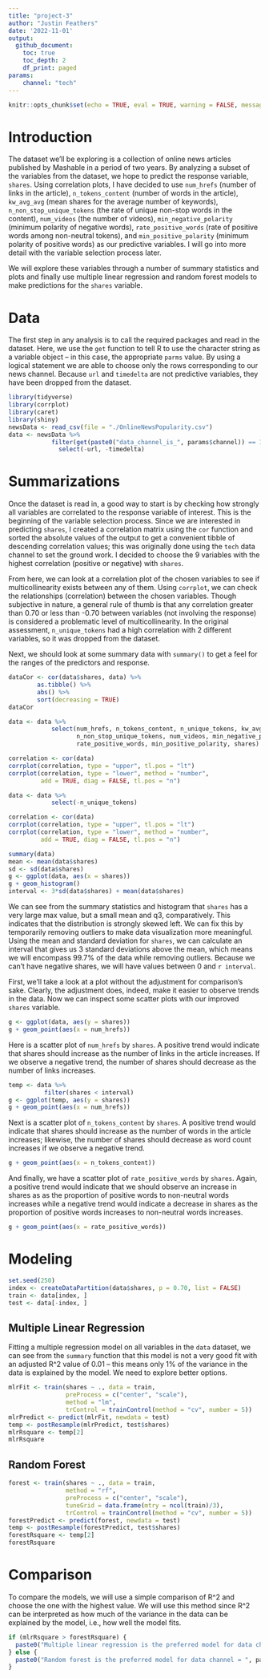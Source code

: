 ```yaml
---
title: "project-3"
author: "Justin Feathers"
date: '2022-11-01'
output: 
  github_document:
    toc: true
    toc_depth: 2
    df_print: paged
params:
    channel: "tech"
---
```


```r
knitr::opts_chunk$set(echo = TRUE, eval = TRUE, warning = FALSE, message = FALSE)
```

# Introduction
The dataset we'll be exploring is a collection of online news articles published by
Mashable in a period of two years. By analyzing a subset of the variables from the 
dataset, we hope to predict the response variable, `shares`. Using correlation plots,
I have decided to use `num_hrefs` (number of links in the article), 
`n_tokens_content` (number of words in the article), `kw_avg_avg` (mean shares for
the average number of keywords), `n_non_stop_unique_tokens` (the rate of unique
non-stop words in the content), `num_videos` (the number of videos), 
`min_negative_polarity` (minimum polarity of negative words), `rate_positive_words`
(rate of positive words among non-neutral tokens), and `min_positive_polarity` 
(minimum polarity of positive words) as our predictive variables. I will go into
more detail with the variable selection process later.

We will explore
these variables through a number of summary statistics and plots and finally
use multiple linear regression and random forest models to make predictions for
the `shares` variable.

# Data
The first step in any analysis is to call the required packages and read in the 
dataset. Here, we use the `get` function to tell R to use the character string
as a variable object -- in this case, the appropriate `parms` value. By using a 
logical statement we are able to choose only the rows corresponding to our news
channel. Because `url` and `timedelta` are not predictive variables, they have 
been dropped from the dataset.
```r
library(tidyverse)
library(corrplot)
library(caret)
library(shiny)
newsData <- read_csv(file = "./OnlineNewsPopularity.csv")
data <- newsData %>% 
            filter(get(paste0("data_channel_is_", params$channel)) == 1) %>%
              select(-url, -timedelta)
```

# Summarizations
Once the dataset is read in, a good way to start is by checking how strongly 
all variables are correlated to the response variable of interest. This is the 
beginning of the variable selection process. Since we are interested in predicting `shares`,
I created a correlation matrix using the `cor` function and sorted the absolute values
of the output to get a convenient tibble of descending correlation values; this was
originally done using the `tech` data channel to set the ground work. I decided
to choose the 9 variables with the highest correlation (positive or negative) with
`shares`.

From here, we can look at a correlation plot of the chosen variables to see if 
multicollinearity exists between any of them. Using `corrplot`, we can 
check the relationships (correlation) between the chosen variables. Though subjective
in nature, a general rule of thumb is that any correlation greater than 0.70 or 
less than -0.70 between variables (not involving the response) is considered a 
problematic level of multicollinearity. In the original assessment, `n_unique_tokens`
had a high correlation with 2 different variables, so it was dropped from the dataset.

Next, we should look at some summary data with `summary()` to get a feel for the ranges
of the predictors and response.
```r
dataCor <- cor(data$shares, data) %>%
        as.tibble() %>%
        abs() %>%
        sort(decreasing = TRUE)
dataCor

data <- data %>% 
            select(num_hrefs, n_tokens_content, n_unique_tokens, kw_avg_avg,
                   n_non_stop_unique_tokens, num_videos, min_negative_polarity,
                   rate_positive_words, min_positive_polarity, shares)

correlation <- cor(data)
corrplot(correlation, type = "upper", tl.pos = "lt")
corrplot(correlation, type = "lower", method = "number",
         add = TRUE, diag = FALSE, tl.pos = "n")

data <- data %>%
            select(-n_unique_tokens)

correlation <- cor(data)
corrplot(correlation, type = "upper", tl.pos = "lt")
corrplot(correlation, type = "lower", method = "number",
         add = TRUE, diag = FALSE, tl.pos = "n")

summary(data)
mean <- mean(data$shares)
sd <- sd(data$shares)
g <- ggplot(data, aes(x = shares))
g + geom_histogram()
interval <- 3*sd(data$shares) + mean(data$shares)
```

We can see from the summary statistics and histogram that `shares` has a very 
large max value, but a small mean and q3, comparatively. This indicates that the
distribution is strongly skewed left. We can fix this by temporarily removing
outliers to make data visualization more meaningful. Using the mean and standard
deviation for `shares`, we can calculate an interval that gives us 3 standard deviations
above the mean, which means we will encompass 99.7% of the data while removing outliers.
Because we can't have negative shares, we will have values between 0 and `r interval`. 

First, we'll take a look at a plot without the adjustment for comparison's sake.
Clearly, the adjustment does, indeed, make it easier to observe trends in the data.
Now we can inspect some scatter plots with our improved `shares` variable.  
```r
g <- ggplot(data, aes(y = shares))
g + geom_point(aes(x = num_hrefs))
```
Here is a scatter plot of `num_hrefs` by `shares`. A positive trend would indicate
that shares should increase as the number of links in the article increases. If
we observe a negative trend, the number of shares should decrease as the number
of links increases.
```r
temp <- data %>%
          filter(shares < interval)
g <- ggplot(temp, aes(y = shares))
g + geom_point(aes(x = num_hrefs))
```

Next is a scatter plot of `n_tokens_content` by `shares`. A positive trend would indicate
that shares should increase as the number of words in the article increases; likewise,
the number of shares should decrease as word count increases if we observe a negative
trend.
```r
g + geom_point(aes(x = n_tokens_content))
```

And finally, we have a scatter plot of `rate_positive_words` by `shares`. Again,
a positive trend would indicate that we should observe an increase in shares as 
as the proportion of positive words to non-neutral words increases while a 
negative trend would indicate a decrease in shares as the proportion of positive 
words increases to non-neutral words increases.
```r
g + geom_point(aes(x = rate_positive_words))
```

# Modeling
```r
set.seed(250)
index <- createDataPartition(data$shares, p = 0.70, list = FALSE)
train <- data[index, ]
test <- data[-index, ]
```

## Multiple Linear Regression
Fitting a multiple regression model on all variables in the `data` dataset,
we can see from the `summary` function that this model is not a very good fit with
an adjusted R^2 value of 0.01 -- this means only 1% of the variance in the data is
explained by the model. We need to explore better options.

```r
mlrFit <- train(shares ~ ., data = train,
                preProcess = c("center", "scale"),
                method = "lm",
                trControl = trainControl(method = "cv", number = 5))
mlrPredict <- predict(mlrFit, newdata = test)
temp <- postResample(mlrPredict, test$shares)
mlrRsquare <- temp[2]
mlrRsquare
```

## Random Forest
```r
forest <- train(shares ~ ., data = train,
                method = "rf",
                preProcess = c("center", "scale"),
                tuneGrid = data.frame(mtry = ncol(train)/3),
                trControl = trainControl(method = "cv", number = 5))
forestPredict <- predict(forest, newdata = test)
temp <- postResample(forestPredict, test$shares)
forestRsquare <- temp[2]
forestRsquare
```

# Comparison
To compare the models, we will use a simple comparison of R^2 and choose the
one with the highest value. We will use this method since R^2 can be interpreted
as how much of the variance in the data can be explained by the model, i.e., how
well the model fits.
```r
if (mlrRsquare > forestRsquare) {
  paste0("Multiple linear regression is the preferred model for data channel = ", params$channel)
} else {
  paste0("Random forest is the preferred model for data channel = ", params$channel)
} 
```
